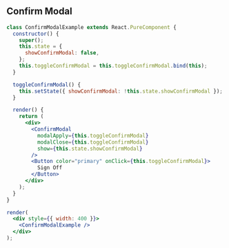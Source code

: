 
## Confirm Modal

```jsx live=true
class ConfirmModalExample extends React.PureComponent {
  constructor() {
    super();
    this.state = {
      showConfirmModal: false,
    };
    this.toggleConfirmModal = this.toggleConfirmModal.bind(this);
  }

  toggleConfirmModal() {
    this.setState({ showConfirmModal: !this.state.showConfirmModal });
  }

  render() {
    return (
      <div>
        <ConfirmModal
          modalApply={this.toggleConfirmModal}
          modalClose={this.toggleConfirmModal}
          show={this.state.showConfirmModal}
        />
        <Button color="primary" onClick={this.toggleConfirmModal}>
          Sign Off
        </Button>
      </div>
    );
  }
}

render(
  <div style={{ width: 400 }}>
    <ConfirmModalExample />
  </div>
);
```

<Props componentName="ConfirmModal" />
